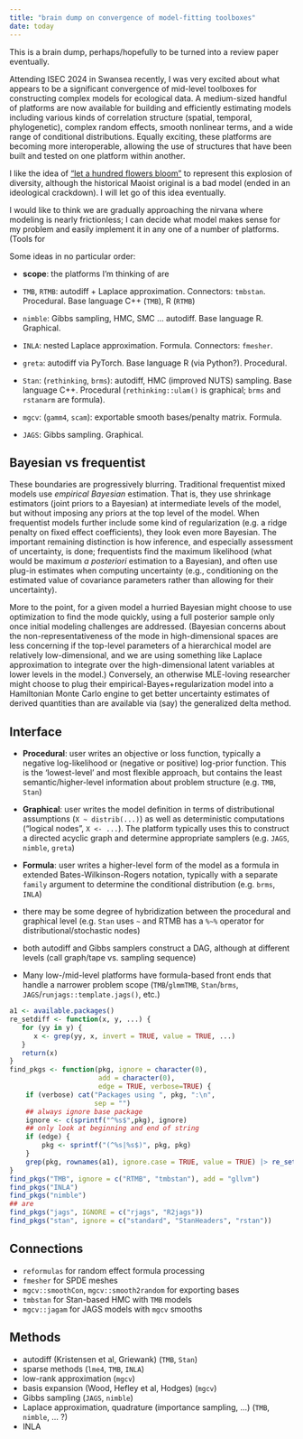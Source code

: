 ```yaml
---
title: "brain dump on convergence of model-fitting toolboxes"
date: today
---
```


This is a brain dump, perhaps/hopefully to be turned into a review paper eventually.

Attending ISEC 2024 in Swansea recently, I was very excited about what appears to be a significant convergence of mid-level toolboxes for constructing complex models for ecological data. A medium-sized handful of platforms are now available for building and efficiently estimating models including various kinds of correlation structure (spatial, temporal, phylogenetic), complex random effects, smooth nonlinear terms, and a wide range of conditional distributions. Equally exciting, these platforms are becoming more interoperable, allowing the use of structures that have been built and tested on one platform within another. 

I like the idea of ["let a hundred flowers bloom"](https://en.wikipedia.org/wiki/Hundred_Flowers_Campaign) to represent this explosion of diversity, although the historical Maoist original is a bad model (ended in an ideological crackdown). I will let go of this idea eventually.

I would like to think we are gradually approaching the nirvana where modeling is nearly frictionless; I can decide what model makes sense for my problem and easily implement it in any one of a number of platforms. (Tools for 

Some ideas in no particular order:

* **scope**: the platforms I'm thinking of are

- `TMB`, `RTMB`: autodiff + Laplace approximation. Connectors: `tmbstan`. Procedural. Base language C++ (`TMB`), R (`RTMB`)
- `nimble`: Gibbs sampling, HMC, SMC ... autodiff. Base language R. Graphical.
- `INLA`: nested Laplace approximation. Formula. Connectors: `fmesher`.
- `greta`: autodiff via PyTorch. Base language R (via Python?). Procedural.
- `Stan`: (`rethinking`, `brms`): autodiff, HMC (improved NUTS) sampling. Base language C++. Procedural (`rethinking::ulam()` is graphical; `brms` and `rstanarm` are formula).
- `mgcv`: (`gamm4`, `scam`): exportable smooth bases/penalty matrix. Formula.
- `JAGS`: Gibbs sampling. Graphical.

## Bayesian vs frequentist

These boundaries are progressively blurring. Traditional frequentist mixed models use *empirical Bayesian* estimation. That is, they use shrinkage estimators (joint priors to a Bayesian) at intermediate levels of the model, but without imposing any priors at the top level of the model. When frequentist models further include some kind of regularization (e.g. a ridge penalty on fixed effect coefficients), they look even more Bayesian. The important remaining distinction is how inference, and especially assessment of uncertainty, is done; frequentists find the maximum likelihood (what would be maximum *a posteriori* estimation to a Bayesian), and often use plug-in estimates when computing uncertainty (e.g., conditioning on the estimated value of covariance parameters rather than allowing for their uncertainty).

More to the point, for a given model a hurried Bayesian might choose to use optimization to find the mode quickly, using a full posterior sample only once initial modeling challenges are addressed. (Bayesian concerns about the non-representativeness of the mode in high-dimensional spaces are less concerning if the top-level parameters of a hierarchical model are relatively low-dimensional, and we are using something like Laplace approximation to integrate over the high-dimensional latent variables at lower levels in the model.) Conversely, an otherwise MLE-loving researcher might choose to plug their empirical-Bayes+regularization model into a Hamiltonian Monte Carlo engine to get better uncertainty estimates of derived quantities than are available via (say) the generalized delta method.

## Interface

* **Procedural**: user writes an objective or loss function, typically a negative log-likelihood or (negative or positive) log-prior function. This is the 'lowest-level' and most flexible approach, but contains the least semantic/higher-level information about problem structure (e.g. `TMB`, `Stan`)
* **Graphical**: user writes the model definition in terms of distributional assumptions (`X ~ distrib(...)`) as well as deterministic computations ("logical nodes", `X <- ...`). The platform typically uses this to construct a directed acyclic graph and determine appropriate samplers (e.g. `JAGS`, `nimble`, `greta`)
* **Formula**: user writes a higher-level form of the model as a formula in extended Bates-Wilkinson-Rogers notation, typically with a separate `family` argument to determine the conditional distribution (e.g. `brms`, `INLA`)

- there may be some degree of hybridization between the procedural and graphical level (e.g. `Stan` uses `~` and RTMB has a `%~%` operator for distributional/stochastic nodes)
- both autodiff and Gibbs samplers construct a DAG, although at different levels (call graph/tape vs. sampling sequence)
- Many low-/mid-level platforms have formula-based front ends that handle a narrower problem scope (`TMB`/`glmmTMB`, `Stan`/`brms`, `JAGS`/`runjags::template.jags()`, etc.)

```r
a1 <- available.packages()
re_setdiff <- function(x, y, ...) {
   for (yy in y) {
      x <- grep(yy, x, invert = TRUE, value = TRUE, ...)
   }
   return(x)
}
find_pkgs <- function(pkg, ignore = character(0),
                      add = character(0),
                      edge = TRUE, verbose=TRUE) {
    if (verbose) cat("Packages using ", pkg, ":\n",
                     sep = "")
    ## always ignore base package
    ignore <- c(sprintf("^%s$",pkg), ignore)
    ## only look at beginning and end of string
    if (edge) {
        pkg <- sprintf("(^%s|%s$)", pkg, pkg)
    }
    grep(pkg, rownames(a1), ignore.case = TRUE, value = TRUE) |> re_setdiff(ignore)
}
find_pkgs("TMB", ignore = c("RTMB", "tmbstan"), add = "gllvm")
find_pkgs("INLA")
find_pkgs("nimble")
## are 
find_pkgs("jags", IGNORE = c("rjags", "R2jags"))
find_pkgs("stan", ignore = c("standard", "StanHeaders", "rstan"))
```

## Connections

- `reformulas` for random effect formula processing
- `fmesher` for SPDE meshes
- `mgcv::smoothCon`, `mgcv::smooth2random` for exporting bases
- `tmbstan` for Stan-based HMC with `TMB` models
- `mgcv::jagam` for JAGS models with `mgcv` smooths

## Methods

- autodiff (Kristensen et al, Griewank) (`TMB`, `Stan`)
- sparse methods (`lme4`, `TMB`, `INLA`)
- low-rank approximation (`mgcv`)
- basis expansion (Wood, Hefley et al, Hodges) (`mgcv`)
- Gibbs sampling (`JAGS`, `nimble`)
- Laplace approximation, quadrature (importance sampling, ...) (`TMB`, `nimble`, ... ?)
- INLA

